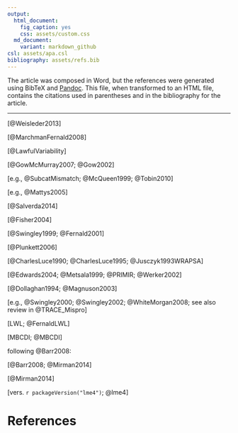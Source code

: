 ```yaml
---
output:
  html_document:
    fig_caption: yes
    css: assets/custom.css
  md_document:
    variant: markdown_github
csl: assets/apa.csl
bibliography: assets/refs.bib
---
```


The article was composed in Word, but the references were generated using 
BibTeX and [Pandoc](http://johnmacfarlane.net/pandoc/README.html#citations). 
This file, when transformed to an HTML file, contains the citations used in 
parentheses and in the bibliography for the article.

***

[@Weisleder2013]

[@MarchmanFernald2008]

[@LawfulVariability]

[@GowMcMurray2007; @Gow2002]

[e.g., @SubcatMismatch; @McQueen1999; @Tobin2010]

[e.g., @Mattys2005]

[@Salverda2014]

[@Fisher2004]

[@Swingley1999; @Fernald2001]

[@Plunkett2006]

[@CharlesLuce1990; @CharlesLuce1995; @Jusczyk1993WRAPSA]

[@Edwards2004; @Metsala1999; @PRIMIR; @Werker2002]

[@Dollaghan1994; @Magnuson2003]

[e.g., @Swingley2000; @Swingley2002; @WhiteMorgan2008; see also review in 
@TRACE_Mispro]

[LWL; @FernaldLWL]

[MBCDI; @MBCDI]

following @Barr2008:

[@Barr2008; @Mirman2014]

[@Mirman2014]

[vers. `r packageVersion("lme4")`; @lme4]


# References

